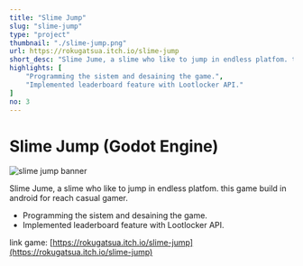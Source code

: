```yaml
---
title: "Slime Jump"
slug: "slime-jump"
type: "project"
thumbnail: "./slime-jump.png"
url: https://rokugatsua.itch.io/slime-jump
short_desc: "Slime Jume, a slime who like to jump in endless platfom. this game build in android for reach casual gamer."
highlights: [
    "Programming the sistem and desaining the game.",
    "Implemented leaderboard feature with Lootlocker API."
]
no: 3
---
```


# Slime Jump (Godot Engine)

![slime jump banner](./slime-jump.png)

Slime Jume, a slime who like to jump in endless platfom. this game build in android for reach casual gamer.

- Programming the sistem and desaining the game.
- Implemented leaderboard feature with Lootlocker API.

link game: [https://rokugatsua.itch.io/slime-jump](https://rokugatsua.itch.io/slime-jump)
